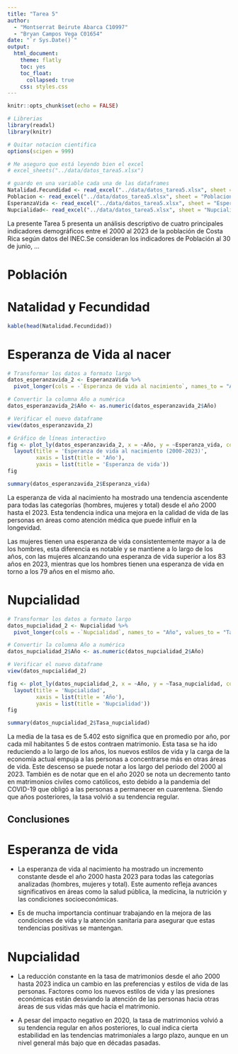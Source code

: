 ```yaml
---
title: "Tarea 5"
author: 
  - "Montserrat Beirute Abarca C10997"
  - "Bryan Campos Vega C01654"
date: "`r Sys.Date()`"
output: 
  html_document:
    theme: flatly
    toc: yes
    toc_float:
      collapsed: true
    css: styles.css
---
```


```r
knitr::opts_chunk$set(echo = FALSE)
```

```r
# Librerias
library(readxl)
library(knitr)

# Quitar notacion cientifica
options(scipen = 999)

# Me aseguro que está leyendo bien el excel 
# excel_sheets("../data/datos_tarea5.xlsx")

# guardo en una variable cada una de las dataframes
Natalidad.Fecundidad <- read_excel("../data/datos_tarea5.xlsx", sheet = "NatalidadFecundidad")
Poblacion <- read_excel("../data/datos_tarea5.xlsx", sheet = "Poblacion")
EsperanzaVida <- read_excel("../data/datos_tarea5.xlsx", sheet = "EsperanzaVida")
Nupcialidad<- read_excel("../data/datos_tarea5.xlsx", sheet = "Nupcialidad")
```

La presente Tarea 5 presenta un análisis descriptivo de cuatro  principales indicadores demográficos entre el 2000 al 2023 de
la población de Costa Rica según datos del INEC.Se consideran los indicadores de Población al 30 de junio, ...


# Población

# Natalidad y Fecundidad

```r
kable(head(Natalidad.Fecundidad))

```


# Esperanza de Vida al nacer 

```r
# Transformar los datos a formato largo
datos_esperanzavida_2 <- EsperanzaVida %>%
  pivot_longer(cols = -`Esperanza de vida al nacimiento`, names_to = "Año", values_to = "Esperanza_vida")

# Convertir la columna Año a numérica
datos_esperanzavida_2$Año <- as.numeric(datos_esperanzavida_2$Año)

# Verificar el nuevo dataframe
view(datos_esperanzavida_2)
```

```r
# Gráfico de líneas interactivo
fig <- plot_ly(datos_esperanzavida_2, x = ~Año, y = ~Esperanza_vida, color = ~`Esperanza de vida al nacimiento`, type = 'scatter', mode = 'lines+markers') %>%
  layout(title = 'Esperanza de vida al nacimiento (2000-2023)',
         xaxis = list(title = 'Año'),
         yaxis = list(title = 'Esperanza de vida'))
fig
```


```r
summary(datos_esperanzavida_2$Esperanza_vida)
```
La esperanza de vida al nacimiento ha mostrado una tendencia ascendente para todas las categorías (hombres, mujeres y total) desde el año 2000 hasta el 2023. Esta tendencia indica una mejora en la calidad de vida de las personas en áreas como atención médica que puede influír en la longevidad.

Las mujeres tienen una esperanza de vida consistentemente mayor a la de los hombres, esta diferencia es notable y se mantiene a lo largo de los años, con las mujeres alcanzando una esperanza de vida superior a los 83 años en 2023, mientras que los hombres tienen una esperanza de vida en torno a los 79 años en el mismo año.

# Nupcialidad

```r
# Transformar los datos a formato largo
datos_nupcialidad_2 <- Nupcialidad %>%
  pivot_longer(cols = -`Nupcialidad`, names_to = "Año", values_to = "Tasa_nupcialidad")

# Convertir la columna Año a numérica
datos_nupcialidad_2$Año <- as.numeric(datos_nupcialidad_2$Año)

# Verificar el nuevo dataframe
view(datos_nupcialidad_2)
```

```r

fig <- plot_ly(datos_nupcialidad_2, x = ~Año, y = ~Tasa_nupcialidad, color = ~`Nupcialidad`, type = 'scatter', mode = 'lines+markers') %>%
  layout(title = 'Nupcialidad',
         xaxis = list(title = 'Año'),
         yaxis = list(title = 'Nupcialidad'))
fig
```

```r
summary(datos_nupcialidad_2$Tasa_nupcialidad)
```

La media de la tasa es de 5.402 esto significa que en promedio por año, por cada mil habitantes 5 de estos contraen matrimonio. Esta tasa se ha ido reduciendo a lo largo de los años, los nuevos estilos de vida y la carga de la economía actual empuja a las personas a concentrarse más en otras áreas de vida. Este descenso se puede notar a los largo del periodo del 2000 al 2023. También es de notar que en el año 2020 se nota un decremento tanto en matrimonios civiles como católicos, esto debido a la pandemia del COVID-19 que obligó a las personas a permanecer en cuarentena. Siendo que años posteriores, la tasa volvió a su tendencia regular.

## Conclusiones

# Esperanza de vida

- La esperanza de vida al nacimiento ha mostrado un incremento constante desde el año 2000 hasta 2023 para todas las categorías analizadas (hombres, mujeres y total). Este aumento refleja avances significativos en áreas como la salud pública, la medicina, la nutrición y las condiciones socioeconómicas.


- Es de mucha importancia continuar trabajando en la mejora de las condiciones de vida y la atención sanitaria para asegurar que estas tendencias positivas se mantengan.


# Nupcialidad

- La reducción constante en la tasa de matrimonios desde el año 2000 hasta 2023 indica un cambio en las preferencias y estilos de vida de las personas. Factores como los nuevos estilos de vida y las presiones económicas están desviando la atención de las personas hacia otras áreas de sus vidas más que hacia el matrimonio.

- A pesar del impacto negativo en 2020, la tasa de matrimonios volvió a su tendencia regular en años posteriores, lo cual indica cierta estabilidad en las tendencias matrimoniales a largo plazo, aunque en un nivel general más bajo que en décadas pasadas.

